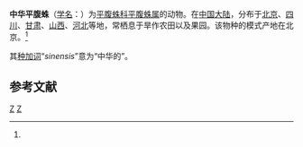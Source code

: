 {{Speciesbox
| genus = Gnaphosa
| species = sinensis
| authority = Simon, 1880<ref name='id14364'>{{cite web| url =http://www.bioinfo.cn/db05/BjdwSpecies.php?action=view&id=14364| title =中华平腹蛛| work =《中国动物物种编目数据库》| publisher =中国科学院微生物研究所| author =中国科学院动物研究所| accessdate =2009-04-28| deadurl =yes| archiveurl =https://web.archive.org/web/20160305055649/http://www.bioinfo.cn/db05/BjdwSpecies.php?action=view&id=14364| archivedate =2016-03-05}}</ref>
}}

'''中华平腹蛛'''（[[学名|学名]]：{{lang|la|''Gnaphosa sinensis''}}）为[[平腹蛛科|平腹蛛科]][[平腹蛛属|平腹蛛属]]的动物。在[[中国大陆|中国大陆]]，分布于[[北京|北京]]、[[四川|四川]]、[[甘肃|甘肃]]、[[山西|山西]]、[[河北|河北]]等地，常栖息于旱作农田以及果园。该物种的模式产地在北京。<ref name='id14364'/>

其[[种加词|种加词]]“''sinensis''”意为“中华的”。

== 参考文献 ==
{{reflist}}

{{Taxonbar|from=Q2121311}}

[[Category:平腹蛛属|Z]]
[[Category:1880年描述的动物|Z]]


{{蜘蛛小作品}}